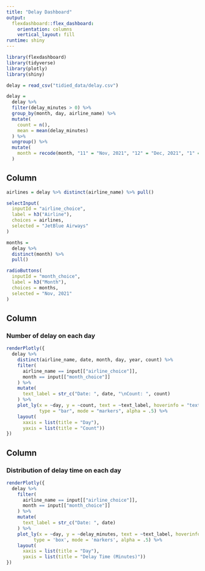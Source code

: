 ```yaml
---
title: "Delay Dashboard"
output: 
  flexdashboard::flex_dashboard:
    orientation: columns
    vertical_layout: fill
runtime: shiny
---
```


<style>                     
.navbar {
  background-color:white;
  border-color:white;
}
.navbar-brand {
color:black!important;
}
</style> 


```r
library(flexdashboard)
library(tidyverse)
library(plotly)
library(shiny)

delay = read_csv("tidied_data/delay.csv")

delay = 
  delay %>% 
  filter(delay_minutes > 0) %>% 
  group_by(month, day, airline_name) %>% 
  mutate(
    count = n(),
    mean = mean(delay_minutes)
  ) %>% 
  ungroup() %>% 
  mutate(
    month = recode(month, "11" = "Nov, 2021", "12" = "Dec, 2021", "1" = "Jan, 2022")
  ) 
```


Column {.sidebar}
-----------------------------------------------------------------------

```r
airlines = delay %>% distinct(airline_name) %>% pull()

selectInput(
  inputId = "airline_choice",
  label = h3("Airline"),
  choices = airlines,
  selected = "JetBlue Airways"
)

months = 
  delay %>% 
  distinct(month) %>% 
  pull()

radioButtons(
  inputId = "month_choice",
  label = h3("Month"),
  choices = months,
  selected = "Nov, 2021"
)
```


Column {data-width=600}
-----------------------------------------------------------------------

### Number of delay on each day 

```r
renderPlotly({
  delay %>%
    distinct(airline_name, date, month, day, year, count) %>% 
    filter(
      airline_name == input[["airline_choice"]],
      month == input[["month_choice"]]
    ) %>% 
    mutate(
      text_label = str_c("Date: ", date, "\nCount: ", count)
    ) %>% 
    plot_ly(x = ~day, y = ~count, text = ~text_label, hoverinfo = "text",
            type = "bar", mode = "markers", alpha = .5) %>% 
    layout(
      xaxis = list(title = "Day"),
      yaxis = list(title = "Count"))
})
```


Column {data-width=600}
-----------------------------------------------------------------------

### Distribution of delay time on each day

```r
renderPlotly({
  delay %>% 
    filter(
      airline_name == input[["airline_choice"]],
      month == input[["month_choice"]]
    ) %>% 
    mutate(
      text_label = str_c("Date: ", date)
    ) %>% 
    plot_ly(x = ~day, y = ~delay_minutes, text = ~text_label, hoverinfo = "text",
          type = 'box', mode = 'markers', alpha = .5) %>% 
    layout(
      xaxis = list(title = "Day"),
      yaxis = list(title = "Delay Time (Minutes)"))
})
```


